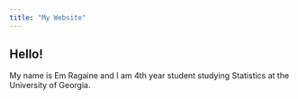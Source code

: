 ```yaml
---
title: "My Website"
---
```


## Hello!

My name is Em Ragaine and I am 4th year student studying Statistics at the University of Georgia. 

